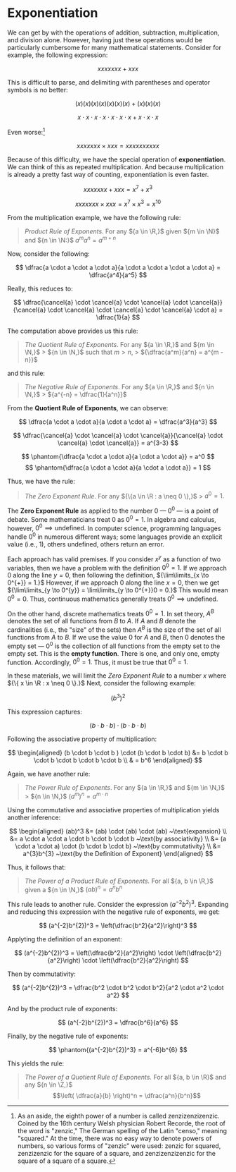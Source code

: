 # Exponentiation

We can get by with the operations of addition, subtraction, multiplication,
and division alone. However, having just these operations would be
particularly cumbersome for many mathematical statements. Consider for
example, the following expression:

$$
xxxxxxx + xxx
$$

This is difficult to parse, and delimiting with parentheses and operator
symbols is no better:

$$
(x)(x)(x)(x)(x)(x)(x) + (x)(x)(x)
$$

$$
x \cdot x \cdot x \cdot x \cdot x \cdot x \cdot x + x \cdot x \cdot x
$$

Even worse:[^zenzizenzic]

$$
xxxxxxx \times xxx = xxxxxxxxxx
$$

[^zenzizenzic]:
    As an aside, the eighth power of a number is called zenzizenzizenzic.
    Coined by the 16th century Welsh physician Robert Recorde, the root of
    the word is "zenzic," The German spelling of the Latin "censo," meaning
    "squared." At the time, there was no easy way to denote powers of
    numbers, so various forms of "zenzic" were used: zenzic for squared,
    zenzizenzic for the square of a square, and zenzizenzizenzic for the
    square of a square of a square.

Because of this difficulty, we have the special operation of
**exponentiation**. We can think of this as repeated multiplication. And
because multiplication is already a pretty fast way of counting,
exponentiation is even faster.

$$
xxxxxxx + xxx = x^7 + x^3
$$

$$
xxxxxxx \times xxx = x^7 \times x^3 = x^{10}
$$

From the multiplication example, we have the following rule:

> _Product Rule of Exponents_. For any ${a \in \R,}$ given ${m \in \N}$ and
> ${n \in \N:}$ ${a^m a^n = a^{m + n}}$

Now, consider the following:

$$
\dfrac{a \cdot a \cdot a \cdot a}{a \cdot a \cdot a \cdot a \cdot a} =
\dfrac{a^4}{a^5}
$$

Really, this reduces to:

$$
\dfrac{\cancel{a} \cdot \cancel{a} \cdot \cancel{a} \cdot
\cancel{a}}{\cancel{a} \cdot \cancel{a} \cdot \cancel{a} \cdot
\cancel{a} \cdot a} = \dfrac{1}{a}
$$

The computation above provides us this rule:

> _The Quotient Rule of Exponents_. For any ${a \in \R,}$ and
> ${m \in \N,}$ > ${n \in \N,}$ such that ${m > n,}$ >
> ${\dfrac{a^m}{a^n} = a^{m - n}}$

and this rule:

> _The Negative Rule of Exponents_. For any ${a \in \R,}$ and
> ${n \in \N,}$ > ${a^{-n} = \dfrac{1}{a^n}}$

From the **Quotient Rule of Exponents**, we can observe:

$$
	\dfrac{a \cdot a \cdot a}{a \cdot a \cdot a} = \dfrac{a^3}{a^3}
$$

$$
\dfrac{\cancel{a} \cdot \cancel{a} \cdot \cancel{a}}{\cancel{a} \cdot
\cancel{a} \cdot \cancel{a}} = a^{3-3}
$$

$$
	\phantom{\dfrac{a \cdot a \cdot a}{a \cdot a \cdot a}} = a^0
$$
$$
	\phantom{\dfrac{a \cdot a \cdot a}{a \cdot a \cdot a}} = 1
$$

Thus, we have the rule:

> _The Zero Exponent Rule_. For any ${\{a \in \R : a \neq 0 \},}$ >
> ${a^0 = 1.}$

The **Zero Exponent Rule** as applied to the number ${0}$ &mdash; ${0^0}$
&mdash; is a point of debate. Some mathematicians treat 0 as ${0^0 = 1.}$
In algebra and calculus, however, ${0^0 \implies \text{undefined}.}$ In
computer science, programming languages handle ${0^0}$ in numerous
different ways; some languages provide an explicit value (i.e., 1), others
undefined, others return an error.

Each approach has valid premises. If you consider ${x^y}$ as a function of
two variables, then we have a problem with the definition ${0^0 = 1.}$ If
we approach 0 along the line ${y = 0,}$ then following the definition,
${\lim\limits_{x \to 0^{+}} = 1.}$ However, if we approach 0 along the line
${x = 0,}$ then we get
${\lim\limits_{y \to 0^{y}} = \lim\limits_{y \to 0^{+}}0 = 0.}$ This would
mean ${0^0 = 0.}$ Thus, continuous mathematics generally treats
${0^0 \implies \text{undefined}.}$

On the other hand, discrete mathematics treats ${0^0 = 1.}$ In set theory,
${A^B}$ denotes the set of all functions from ${B}$ to ${A.}$ If ${A}$ and
${B}$ denote the cardinalities (i.e., the "size" of the sets) then ${A^B}$
is the size of the set of all functions from ${A}$ to ${B.}$ If we use the
value 0 for ${A}$ and ${B,}$ then 0 denotes the empty set &mdash; ${0^0}$
is the collection of all functions from the empty set to the empty set.
This is the **empty function**. There is one, and only one, empty function.
Accordingly, ${0^0 = 1.}$ Thus, it must be true that ${0^0 = 1.}$

In these materials, we will limit the _Zero Exponent Rule_ to a number
${x}$ where ${\{ x \in \R : x \neq 0 \}.}$ Next, consider the following
example:

$$(b^3)^2$$

This expression captures:

$$(b \cdot b \cdot b ) \cdot (b \cdot b \cdot b)$$

Following the associative property of multiplication:

$$
\begin{aligned}
	(b \cdot b \cdot b ) \cdot (b \cdot b \cdot b) &= b \cdot b \cdot b \cdot b \cdot b \cdot b \\
	& = b^6
\end{aligned}
$$

Again, we have another rule:

> _The Power Rule of Exponents_. For any ${a \in \R,}$ and ${m \in \N,}$ >
> ${n \in \N,}$ ${(a^m)^n = a^{m \cdot n}}$

Using the commutative and associative properties of multiplication yields
another inference:

$$
\begin{aligned}
	(ab)^3 &= (ab) \cdot (ab) \cdot (ab) ~\text{expansion} \\
	&= a \cdot a \cdot a \cdot b \cdot b \cdot b ~\text{by associativity} \\
	&= (a \cdot a \cdot a) \cdot (b \cdot b \cdot b) ~\text{by commutativity} \\
	&= a^{3}b^{3} ~\text{by the Definition of Exponent}
\end{aligned}
$$

Thus, it follows that:

> _The Power of a Product Rule of Exponents._ For all ${a, b \in \R,}$
> given a ${n \in \N,}$ ${(ab)^n = a^n b^n}$

This rule leads to another rule. Consider the expression
${(a^{-2}b^{2})^3.}$ Expanding and reducing this expression with the
negative rule of exponents, we get:

$$
	(a^{-2}b^{2})^3 = \left(\dfrac{b^2}{a^2}\right)^3
$$

Applyting the definition of an exponent:

$$
(a^{-2}b^{2})^3 = \left(\dfrac{b^2}{a^2}\right) \cdot
\left(\dfrac{b^2}{a^2}\right) \cdot \left(\dfrac{b^2}{a^2}\right)
$$

Then by commutativity:

$$
(a^{-2}b^{2})^3 = \dfrac{b^2 \cdot b^2 \cdot b^2}{a^2
\cdot a^2 \cdot a^2}
$$

And by the product rule of exponents:

$$
	(a^{-2}b^{2})^3 = \dfrac{b^6}{a^6}
$$

Finally, by the negative rule of exponents:

$$
\phantom{(a^{-2}b^{2})^3} = a^{-6}b^{6}
$$

This yields the rule:

> _The Power of a Quotient Rule of Exponents._ For all ${a, b \in \R}$ and
> any ${n \in \Z,}$ $$\left( \dfrac{a}{b} \right)^n = \dfrac{a^n}{b^n}$$
